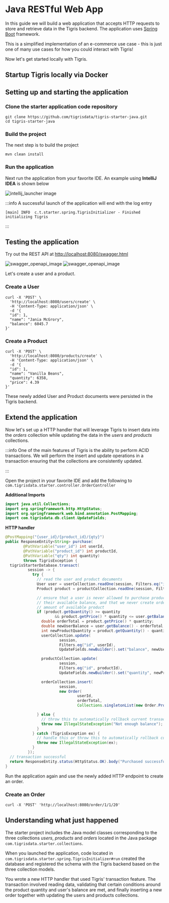 # Java RESTful Web App

In this guide we will build a web application that accepts HTTP requests to
store and retrieve data in the Tigris backend. The application uses
[Spring Boot](https://spring.io/projects/spring-boot) framework.

This is a simplified implementation of an e-commerce use case - this is just
one of many use cases for how you could interact with Tigris!

Now let's get started locally with Tigris.

## Startup Tigris locally via Docker


<StartupLocally />

## Setting up and starting the application

### Clone the starter application code repository

```shell
git clone https://github.com/tigrisdata/tigris-starter-java.git
cd tigris-starter-java
```

### Build the project

The next step is to build the project

```shell
mvn clean install
```

### Run the application

Next run the application from your favorite IDE. An example using **IntelliJ
IDEA** is shown below

![intellij_launcher image](/img/screenshots/intellij_launcher.png)

:::info
A successful launch of the application will end with the log entry

```shell
[main] INFO  c.t.starter.spring.TigrisInitializer - Finished initializing Tigris
```

:::

## Testing the application

Try out the REST API at
[http://localhost:8080/swagger.html](http://localhost:8080/swagger.html)

![swagger_openapi_image](/img/screenshots/java_starter_openapi.png)
![swagger_openapi_image](/img/screenshots/java_starter_schemas.png)

Let's create a user and a product.

### Create a User

```shell
curl -X 'POST' \
  'http://localhost:8080/users/create' \
  -H 'Content-Type: application/json' \
  -d '{
  "id": 1,
  "name": "Jania McGrory",
  "balance": 6045.7
}'
```

### Create a Product

```shell
curl -X 'POST' \
  'http://localhost:8080/products/create' \
  -H 'Content-Type: application/json' \
  -d '{
  "id": 1,
  "name": "Vanilla Beans",
  "quantity": 6358,
  "price": 4.39
}'
```

These newly added User and Product documents were persisted in the Tigris
backend.

## Extend the application

Now let's set up a HTTP handler that will leverage Tigris to insert data
into the _orders_ collection while updating the data in the _users_ and
_products_ collections.

:::info
One of the main features of Tigris is the ability to perform ACID
transactions. We will perform the insert and update operations in a
transaction ensuring that the collections are consistently updated.

:::

Open the project in your favorite IDE and add the following to
`com.tigrisdata.starter.controller.OrderController`

**Additional Imports**

```java title="OrderController.java"
import java.util.Collections;
import org.springframework.http.HttpStatus;
import org.springframework.web.bind.annotation.PostMapping;
import com.tigrisdata.db.client.UpdateFields;
```

**HTTP handler**

```java title="OrderController.java"
@PostMapping("{user_id}/{product_id}/{qty}")
public ResponseEntity<String> purchase(
        @PathVariable("user_id") int userId,
        @PathVariable("product_id") int productId,
        @PathVariable("qty") int quantity)
        throws TigrisException {
  tigrisStarterDatabase.transact(
          session -> {
            try {
              // read the user and product documents
              User user = userCollection.readOne(session, Filters.eq("id", userId)).get();
              Product product = productCollection.readOne(session, Filters.eq("id", productId)).get();

              // ensure that a user is never allowed to purchase products worth more than
              // their available balance, and that we never create orders that exceed the
              // amount of available product
              if (product.getQuantity() >= quantity
                      && product.getPrice() * quantity <= user.getBalance()) {
                double orderTotal = product.getPrice() * quantity;
                double newUserBalance = user.getBalance() - orderTotal;
                int newProductQuantity = product.getQuantity() - quantity;
                userCollection.update(
                        session,
                        Filters.eq("id", userId),
                        UpdateFields.newBuilder().set("balance", newUserBalance).build());

                productCollection.update(
                        session,
                        Filters.eq("id", productId),
                        UpdateFields.newBuilder().set("quantity", newProductQuantity).build());

                orderCollection.insert(
                        session,
                        new Order(
                                userId,
                                orderTotal,
                                Collections.singletonList(new Order.ProductItem(productId, quantity))));

              } else {
                // throw this to automatically rollback current transaction
                throw new IllegalStateException("Not enough balance");
              }
            } catch (TigrisException ex) {
              // handle this or throw this to automatically rollback current transaction
              throw new IllegalStateException(ex);
            }
          });
  // transaction successful
  return ResponseEntity.status(HttpStatus.OK).body("Purchased successfully");
}
```

Run the application again and use the newly added HTTP endpoint to create an
order.

### Create an Order

```shell
curl -X 'POST' 'http://localhost:8080/order/1/1/20'
```

## Understanding what just happened

The starter project includes the Java model classes corresponding to the
three collections _users_, _products_ and _orders_ located in the Java
package `com.tigrisdata.starter.collections`.

When you launched the application, code located in
`com.tigrisdata.starter.spring.TigrisInitializer#run` created the database
and registered the schema with the Tigris backend based on the three collection
models.

You wrote a new HTTP handler that used Tigris' transaction feature. The
transaction involved reading data, validating that certain conditions around
the product quantity and user's balance are met, and finally inserting a new
order together with updating the users and products collections.
